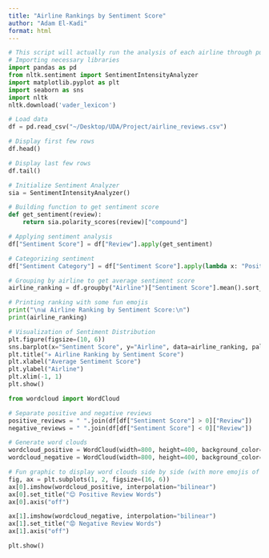 ```yaml
---
title: "Airline Rankings by Sentiment Score"
author: "Adam El-Kadi"
format: html
---
```


```python
# This script will actually run the analysis of each airline through public sentiment
# Importing necessary libraries
import pandas as pd  
from nltk.sentiment import SentimentIntensityAnalyzer
import matplotlib.pyplot as plt
import seaborn as sns
import nltk
nltk.download('vader_lexicon')
```

```python
# Load data
df = pd.read_csv("~/Desktop/UDA/Project/airline_reviews.csv")
```

```python
# Display first few rows 
df.head()
```

```python
# Display last few rows
df.tail()
```

```python
# Initialize Sentiment Analyzer
sia = SentimentIntensityAnalyzer()

# Building function to get sentiment score
def get_sentiment(review):
    return sia.polarity_scores(review)["compound"]

# Applying sentiment analysis
df["Sentiment Score"] = df["Review"].apply(get_sentiment)

# Categorizing sentiment
df["Sentiment Category"] = df["Sentiment Score"].apply(lambda x: "Positive" if x > 0.05 else "Negative" if x < -0.05 else "Neutral")

# Grouping by airline to get average sentiment score
airline_ranking = df.groupby("Airline")["Sentiment Score"].mean().sort_values(ascending=False).reset_index()

# Printing ranking with some fun emojis
print("\n📊 Airline Ranking by Sentiment Score:\n")
print(airline_ranking)

# Visualization of Sentiment Distribution
plt.figure(figsize=(10, 6))
sns.barplot(x="Sentiment Score", y="Airline", data=airline_ranking, palette="coolwarm")
plt.title("✈️ Airline Ranking by Sentiment Score")
plt.xlabel("Average Sentiment Score")
plt.ylabel("Airline")
plt.xlim(-1, 1) 
plt.show()

```


```python
from wordcloud import WordCloud

# Separate positive and negative reviews
positive_reviews = " ".join(df[df["Sentiment Score"] > 0]["Review"])
negative_reviews = " ".join(df[df["Sentiment Score"] < 0]["Review"])

# Generate word clouds
wordcloud_positive = WordCloud(width=800, height=400, background_color="white").generate(positive_reviews)
wordcloud_negative = WordCloud(width=800, height=400, background_color="black", colormap="Reds").generate(negative_reviews)

# Fun graphic to display word clouds side by side (with more emojis of course)
fig, ax = plt.subplots(1, 2, figsize=(16, 6))
ax[0].imshow(wordcloud_positive, interpolation="bilinear")
ax[0].set_title("😊 Positive Review Words")
ax[0].axis("off")

ax[1].imshow(wordcloud_negative, interpolation="bilinear")
ax[1].set_title("😡 Negative Review Words")
ax[1].axis("off")

plt.show()

```